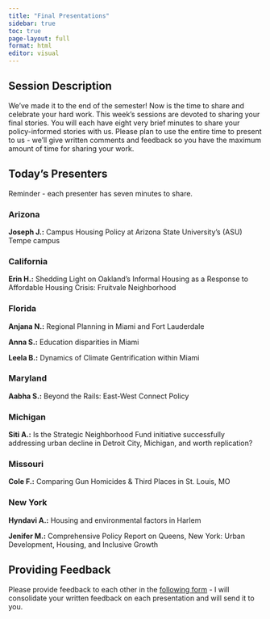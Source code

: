 ```yaml
---
title: "Final Presentations"
sidebar: true
toc: true
page-layout: full
format: html
editor: visual
---
```


## Session Description

We've made it to the end of the semester! Now is the time to share and celebrate your hard work. This week's sessions are devoted to sharing your final stories. You will each have eight very brief minutes to share your policy-informed stories with us. Please plan to use the entire time to present to us - we'll give written comments and feedback so you have the maximum amount of time for sharing your work.

## Today's Presenters

Reminder - each presenter has seven minutes to share.

### Arizona

**Joseph J.:** Campus Housing Policy at Arizona State University's (ASU) Tempe campus

### California

**Erin H.:** Shedding Light on Oakland's Informal Housing as a Response to Affordable Housing Crisis: Fruitvale Neighborhood

### Florida

**Anjana N.:** Regional Planning in Miami and Fort Lauderdale

**Anna S.:** Education disparities in Miami

**Leela B.:** Dynamics of Climate Gentrification within Miami

### Maryland

**Aabha S.:** Beyond the Rails: East-West Connect Policy

### Michigan

**Siti A.:** Is the Strategic Neighborhood Fund initiative successfully addressing urban decline in Detroit City, Michigan, and worth replication?

### Missouri

**Cole F.:** Comparing Gun Homicides & Third Places in St. Louis, MO

### New York

**Hyndavi A.:** Housing and environmental factors in Harlem

**Jenifer M.:** Comprehensive Policy Report on Queens, New York: Urban Development, Housing, and Inclusive Growth

## Providing Feedback

Please provide feedback to each other in the [following form](https://forms.gle/KUcP3Ek23b4uymQh6) - I will consolidate your written feedback on each presentation and will send it to you.
